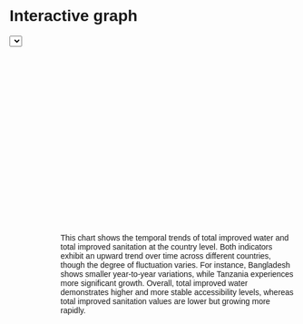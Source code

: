# Interactive graph

```{=html}
<style>
  * {
    font-family: sans-serif;
  }
</style>
```
::: {#plot}
```{=html}
<select id="countrySelect"></select>
<svg width="800" height="500"></svg>

<style>
  #conclusion-box {
    margin-left: 90px;
  }
</style>
<div id="conclusion-box">
  <p>
  This chart shows the temporal trends of total improved water and total improved sanitation at the country level. Both indicators exhibit an upward trend over time across different countries, though the degree of fluctuation varies. For instance, Bangladesh shows smaller year-to-year variations, while Tanzania experiences more significant growth. Overall, total improved water demonstrates higher and more stable accessibility levels, whereas total improved sanitation values are lower but growing more rapidly.
  </p >
</div>
```
:::

```{=html}
<script src="https://cdn.jsdelivr.net/npm/d3@7"></script>
```
```{=html}
<script src="scripts/myscript.js"></script>
```
